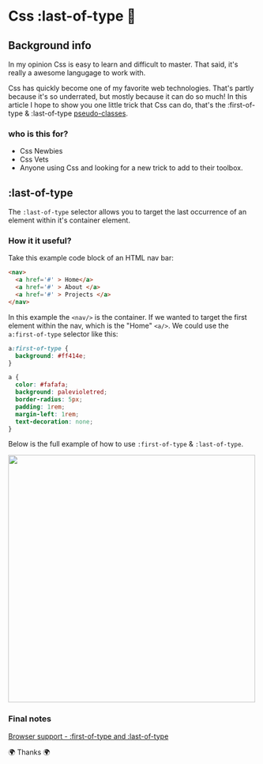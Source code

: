 # Css :last-of-type 🎨

## Background info

In my opinion Css is easy to learn and difficult to master. That said, it's really a awesome langugage to work with.

Css has quickly become one of my favorite web technologies. That's partly because it's so underrated, but mostly because it can do so much! In this article I hope to show you one little trick that Css can do, that's the :first-of-type & :last-of-type [pseudo-classes](https://www.w3schools.com/Css/Css_pseudo_classes.asp).

### who is this for?

- Css Newbies
- Css Vets
- Anyone using Css and looking for a new trick to add to their toolbox.

## :last-of-type

The `:last-of-type` selector allows you to target the last occurrence of an element within it's container element.

### How it it useful?

Take this example code block of an HTML nav bar:

```HTML
<nav>
  <a href='#' > Home</a>
  <a href='#' > About </a>
  <a href='#' > Projects </a>
</nav>
```

In this example the `<nav/>` is the container. If we wanted to target the first element within the nav, which is the "Home" `<a/>`. We could use the `a:first-of-type` selector like this:

```Css
a:first-of-type {
  background: #ff414e;
}

a {
  color: #fafafa;
  background: palevioletred;
  border-radius: 5px;
  padding: 1rem;
  margin-left: 1rem;
  text-decoration: none;
}
```

Below is the full example of how to use `:first-of-type` & `:last-of-type`.

<img src='https://github.com/KarnellSchultz/karnell-site/blob/master/content/images/csslastoftype.png?raw=true' width='500px' />

### Final notes

[Browser support - :first-of-type and :last-of-type](https://caniuse.com/#search=%3Alast-of-type)

🌍 Thanks 🌍
